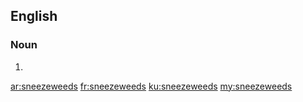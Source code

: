 ==English==

===Noun===
{{head|en|plural}}

# {{plural of|sneezeweed|lang=en|nocat=1}}

[[ar:sneezeweeds]]
[[fr:sneezeweeds]]
[[ku:sneezeweeds]]
[[my:sneezeweeds]]